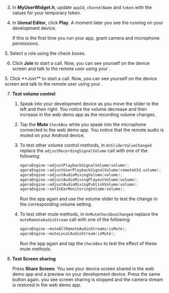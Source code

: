<PlatformWrapper platform="unreal">

3. In **MyUserWidget.h**, update `appId`, `channelName` and `token` with the values for your temporary token.

4. In **Unreal Editor**, click **Play**. A moment later you see the <Vpl k="CLIENT" /> running on your development device.

    If this is the first time you run your app, grant camera and microphone permissions.

<ProductWrapper product="interactive-live-streaming">
5. Select a role using the check boxes.

6. Click **Join** to start a call. Now, you can see yourself on the device screen and talk to the remote user using your <Vpl k="CLIENT" />.
</ProductWrapper>

<ProductWrapper product="video-calling">
5. Click **Join** to start a call. Now, you can see yourself on the device screen and talk to the remote user using your <Vpl k="CLIENT" />.
</ProductWrapper>

7. **Test volume control**

    1. Speak into your development device as you move the slider to the left and then right. You notice the volume decrease and then increase in the web demo app as the recording volume changes.

    1. Tap the **Mute** `CheckBox` while you speak into the microphone connected to the web demo app.
        You notice that the remote audio is muted on your Android device.

    1. To test other volume control methods, in `OnSliderValueChanged` replace the `adjustRecordingSignalVolume` call with one of the following:

        ```cpp
        agoraEngine->adjustPlaybackSignalVolume(volume);
        agoraEngine->adjustUserPlaybackSignalVolume(remoteUId,volume);
        agoraEngine->adjustAudioMixingVolume(volume);
        agoraEngine->adjustAudioMixingPlayoutVolume(volume);
        agoraEngine->adjustAudioMixingPublishVolume(volume);
        agoraEngine->setInEarMonitoringVolume(volume);
        ```
        Run the app again and use the volume slider to test the change in the corresponding volume setting.

    1. To test other mute methods, in `OnMuteCheckboxChanged` replace the `muteRemoteAudioStream` call with one of the following:

        ```cpp
        agoraEngine->muteAllRemoteAudioStreams(isMute);
        agoraEngine->muteLocalAudioStream(isMute);
        ```
        Run the app again and tap the `CheckBox` to test the effect of these mute methods.

1. **Test Screen sharing**

    Press **Share Screen**. You see your device screen shared in the web demo app and a preview on your development device. Press the same button again. you see screen sharing is stopped and the camera stream is restored in the web demo app.

</PlatformWrapper>
